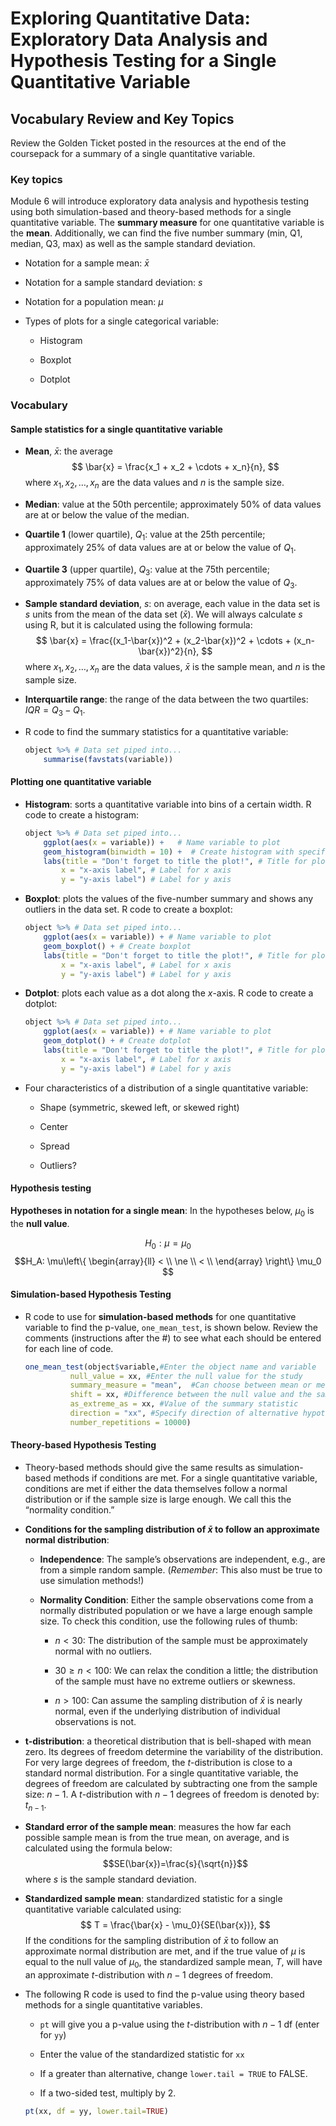 # Exploring Quantitative Data: Exploratory Data Analysis and Hypothesis Testing for a Single Quantitative Variable

## Vocabulary Review and Key Topics

Review the Golden Ticket posted in the resources at the end of the coursepack for a summary of a single quantitative variable.  

### Key topics

Module 6 will introduce exploratory data analysis and hypothesis testing using both simulation-based and theory-based methods for a single quantitative variable.
The **summary measure** for one quantitative variable is the **mean**.
Additionally, we can find the five number summary (min, Q1, median, Q3, max) as well as the sample standard deviation.

* Notation for a sample mean: $\bar{x}$

* Notation for a sample standard deviation: $s$

* Notation for a population mean: $\mu$

* Types of plots for a single categorical variable:

    - Histogram
    
    - Boxplot
    
    - Dotplot



### Vocabulary

#### Sample statistics for a single quantitative variable {-}

* **Mean**, $\bar{x}$: the average
$$ 
\bar{x} = \frac{x_1 + x_2 + \cdots + x_n}{n},
$$
where $x_1, x_2, \ldots, x_n$ are the data values and $n$ is the sample size.


* **Median**: value at the 50th percentile; approximately 50\% of data values are at or below the value of the median.

* **Quartile 1** (lower quartile), $Q_1$: value at the 25th percentile; approximately 25\% of data values are at or below the value of $Q_1$.

* **Quartile 3** (upper quartile), $Q_3$: value at the 75th percentile; approximately 75\% of data values are at or below the value of $Q_3$.

* **Sample standard deviation**, $s$: on average, each value in the data set is $s$ units from the mean of the data set ($\bar{x}$). We will always calculate $s$ using R, but it is calculated using the following formula:
$$
\bar{x} = \frac{(x_1-\bar{x})^2 + (x_2-\bar{x})^2 + \cdots + (x_n-\bar{x})^2}{n},
$$
where $x_1, x_2, \ldots, x_n$ are the data values, $\bar{x}$ is the sample mean, and $n$ is the sample size.

* **Interquartile range**: the range of the data between the two quartiles: $IQR = Q_3-Q_1$.

* R code to find the summary statistics for a quantitative variable:

    ```r
    object %>% # Data set piped into...
        summarise(favstats(variable))
    ```

#### Plotting one quantitative variable {-}

* **Histogram**: sorts a quantitative variable into bins of a certain width. R code to create a histogram:

    ```r
    object %>% # Data set piped into...
        ggplot(aes(x = variable)) +   # Name variable to plot
        geom_histogram(binwidth = 10) +  # Create histogram with specified binwidth
        labs(title = "Don't forget to title the plot!", # Title for plot
            x = "x-axis label", # Label for x axis
            y = "y-axis label") # Label for y axis
    ```


* **Boxplot**: plots the values of the five-number summary and shows any outliers in the data set. R code to create a boxplot:

    ```r
    object %>% # Data set piped into...
        ggplot(aes(x = variable)) + # Name variable to plot
        geom_boxplot() + # Create boxplot 
        labs(title = "Don't forget to title the plot!", # Title for plot
            x = "x-axis label", # Label for x axis
            y = "y-axis label") # Label for y axis
    ```

* **Dotplot**: plots each value as a dot along the $x$-axis. R code to create a dotplot:

    ```r
    object %>% # Data set piped into...
        ggplot(aes(x = variable)) + # Name variable to plot
        geom_dotplot() + # Create dotplot 
        labs(title = "Don't forget to title the plot!", # Title for plot
            x = "x-axis label", # Label for x axis
            y = "y-axis label") # Label for y axis
    ```
    
* Four characteristics of a distribution of a single quantitative variable:

    - Shape  (symmetric, skewed left, or skewed right)
    
    - Center 
    
    - Spread
    
    - Outliers?
    
#### Hypothesis testing {-}

**Hypotheses in notation for a single mean**: In the hypotheses below, $\mu_0$ is the **null value**.

$$H_0: \mu = \mu_0$$
$$H_A: \mu\left\{
\begin{array}{ll}
< \\
\ne \\
< \\
\end{array}
\right\}
\mu_0 $$


#### Simulation-based Hypothesis Testing {-}


* R code to use for **simulation-based methods** for one quantitative variable to find the p-value, `one_mean_test`, is shown below. Review the comments (instructions after the #) to see what each should be entered for each line of code.

    ```r
    one_mean_test(object$variable,#Enter the object name and variable
              null_value = xx, #Enter the null value for the study
              summary_measure = "mean",  #Can choose between mean or median
              shift = xx, #Difference between the null value and the sample mean
              as_extreme_as = xx, #Value of the summary statistic
              direction = "xx", #Specify direction of alternative hypothesis
              number_repetitions = 10000)
    ```

#### Theory-based Hypothesis Testing {-}

* Theory-based methods should give the same results as simulation-based methods if conditions are met. For a single quantitative variable, conditions are met if either the data themselves follow a normal distribution or if the sample size is large enough. We call this the "normality condition."

* **Conditions for the sampling distribution of $\bar{x}$ to follow an approximate normal distribution**:

    * **Independence**: The sample’s observations are independent, e.g., are from a simple random sample. (*Remember*: This also must be true to use simulation methods!)

     * **Normality Condition**: Either the sample observations come from a normally distributed population or we have a large enough sample size.  To check this condition, use the following rules of thumb:
     
         - $n < 30$: The distribution of the sample must be approximately normal with no outliers.
         
         - $30 \ge n < 100$: We can relax the condition a little; the distribution of the sample must have no extreme outliers or skewness.
         
         - $n > 100$: Can assume the sampling distribution of $\bar{x}$ is nearly normal, even if the underlying distribution of individual observations is not.
         
* **t-distribution**: a theoretical distribution that is bell-shaped with mean zero. Its degrees of freedom determine the variability of the distribution. For very large degrees of freedom, the $t$-distribution is close to a standard normal distribution. For a single quantitative variable, the degrees of freedom are calculated by subtracting one from the sample size: $n-1$. A $t$-distribution with $n-1$ degrees of freedom is denoted by: $t_{n-1}$.

* **Standard error of the sample mean**: measures the how far each possible sample mean is from the true mean, on average, and is calculated using the formula below:
$$SE(\bar{x})=\frac{s}{\sqrt{n}}$$
    where $s$ is the sample standard deviation.

* **Standardized sample mean**: standardized statistic for a single quantitative variable calculated using:
$$
T = \frac{\bar{x} - \mu_0}{SE(\bar{x})},
$$
    If the conditions for the sampling distribution of $\bar{x}$ to follow an approximate normal distribution are met, and if the true value of $\mu$ is equal to the null value of $\mu_0$, the standardized sample mean, $T$, will have an approximate $t$-distribution with $n-1$ degrees of freedom.

* The following R code is used to find the p-value using theory based methods for a single quantitative variables.

    * `pt` will give you a p-value using the $t$-distribution with $n-1$ df (enter for `yy`)
    
    * Enter the value of the standardized statistic for `xx`

    * If a greater than alternative, change `lower.tail = TRUE` to FALSE.
    
    * If a two-sided test, multiply by 2.
    
    ```r
    pt(xx, df = yy, lower.tail=TRUE)
    ```





\newpage
